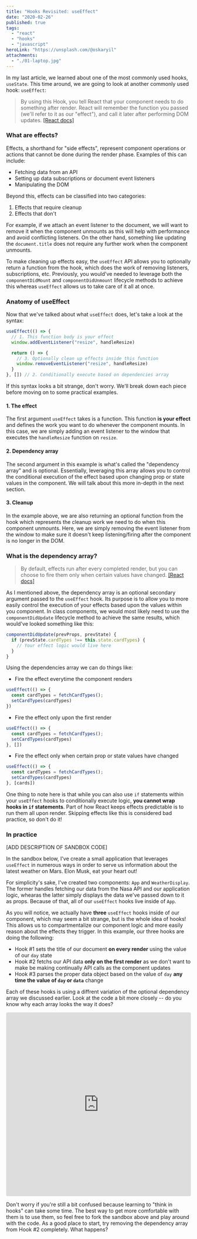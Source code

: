 ```yaml
---
title: "Hooks Revisited: useEffect"
date: "2020-02-26"
published: true
tags:
  - "react"
  - "hooks"
  - "javascript"
heroLink: "https://unsplash.com/@oskaryil"
attachments:
  - "./01-laptop.jpg"
---
```



In <Link to="/hooks-usestate">my last article</Link>, we learned about one of the most commonly used hooks, `useState`. This time around, we are going to look at another commonly used hook: `useEffect`:

> By using this Hook, you tell React that your component needs to do something after render. React will remember the function you passed (we'll refer to it as our "effect"), and call it later after performing DOM updates. [[React docs]](https://reactjs.org/docs/hooks-effect.html)

### What are effects?

Effects, a shorthand for "side effects", represent component operations or actions that cannot be done during the render phase. Examples of this can include:

- Fetching data from an API
- Setting up data subscriptions or document event listeners
- Manipulating the DOM

Beyond this, effects can be classified into two categories:

1. Effects that require cleanup
2. Effects that don't

For example, if we attach an event listener to the document, we will want to remove it when the component unmounts as this will help with performance and avoid conflicting listeners. On the other hand, something like updating the `document.title` does not require any further work when the component unmounts.

To make cleaning up effects easy, the `useEffect` API allows you to optionally return a function from the hook, which does the work of removing listeners, subscriptions, etc. Previously, you would've needed to leverage both the `componentDidMount` and `componentDidUnmount` lifecycle methods to achieve this whereas `useEffect` allows us to take care of it all at once.

### Anatomy of useEffect

Now that we've talked about what `useEffect` does, let's take a look at the syntax:

```javascript
useEffect(() => {
  // 1. This function body is your effect
  window.addEventListener("resize", handleResize)

  return () => {
    // 3. Optionally clean up effects inside this function
    window.removeEventListener("resize", handleResize)
  }
}, []) // 2. Conditionally execute based on dependencies array
```

If this syntax looks a bit strange, don't worry. We'll break down each piece before moving on to some practical examples.

#### 1. The effect
The first argument `useEffect` takes is a function. This function **is your effect** and defines the work you want to do whenever the component mounts. In this case, we are simply adding an event listener to the window that executes the `handleResize` function on `resize`.

#### 2. Dependency array
The second argument in this example is what's called the "dependency array" and is optional. Essentially, leveraging this array allows you to control the conditional execution of the effect based upon changing prop or state values in the component. We will talk about this more in-depth in the next section.

#### 3. Cleanup
In the example above, we are also returning an optional function from the hook which represents the cleanup work we need to do when this component unmounts. Here, we are simply removing the event listener from the window to make sure it doesn't keep listening/firing after the component is no longer in the DOM.

### What is the dependency array?

> By default, effects run after every completed render, but you can choose to fire them only when certain values have changed. [[React docs]](https://reactjs.org/docs/hooks-effect.html#tip-optimizing-performance-by-skipping-effects)

As I mentioned above, the dependency array is an optional secondary argument passed to the `useEffect` hook. Its purpose is to allow you to more easily control the execution of your effects based upon the values within you component. In class components, we would most likely need to use the `componentDidUpdate` lifecycle method to achieve the same results, which would've looked something like this:

```javascript
componentDidUpdate(prevProps, prevState) {
  if (prevState.cardTypes !== this.state.cardTypes) {
    // Your effect logic would live here
  }
}
```

Using the dependencies array we can do things like:

- Fire the effect everytime the component renders
```javascript
useEffect(() => {
  const cardTypes = fetchCardTypes();
  setCardTypes(cardTypes)
})
```
- Fire the effect only upon the first render
```javascript
useEffect(() => {
  const cardTypes = fetchCardTypes();
  setCardTypes(cardTypes)
}, [])
```
- Fire the effect only when certain prop or state values have changed
```javascript
useEffect(() => {
  const cardTypes = fetchCardTypes();
  setCardTypes(cardTypes)
}, [cards])
```

One thing to note here is that while you can also use `if` statements within your `useEffect` hooks to conditionally execute logic, **you cannot wrap hooks in `if` statements**. Part of how React keeps effects predictable is to run them all upon render. Skipping effects like this is considered bad practice, so don't do it!

### In practice

[ADD DESCRIPTION OF SANDBOX CODE]

In the sandbox below, I've create a small application that leverages `useEffect` in numerous ways in order to serve us information about the latest weather on Mars. Elon Musk, eat your heart out!

For simplicity's sake, I've created two components: `App` and `WeatherDisplay`. The former handles fetching our data from the Nasa API and our application logic, whearas the latter simply displays the data we've passed down to it as props. Because of that, all of our `useEffect` hooks live inside of `App`.

As you will notice, we actually have **three** `useEffect` hooks inside of our component, which may seem a bit strange, but is the whole idea of hooks! This allows us to compartmentalize our component logic and more easily reason about the effects they trigger. In this example, our three hooks are doing the following:

- Hook #1 sets the title of our document **on every render** using the value of our `day` state
- Hook #2 fetchs our API data **only on the first render** as we don't want to make be making continually API calls as the component updates
- Hook #3 parses the proper data object based on the value of `day` **any time the value of `day` or `data`** change

Each of these hooks is using a diffrent variation of the optional dependency array we discussed earlier. Look at the code a bit more closely -- do you know why each array looks the way it does?

<iframe
     src="https://codesandbox.io/embed/hooksuseeffect-gkejk?fontsize=14&hidenavigation=1&theme=dark"
     style="width:100%; height:500px; border:0; border-radius: 4px; overflow:hidden;"
     title="hooks/useEffect"
     allow="geolocation; microphone; camera; midi; vr; accelerometer; gyroscope; payment; ambient-light-sensor; encrypted-media; usb"
     sandbox="allow-modals allow-forms allow-popups allow-scripts allow-same-origin"
   ></iframe>

Don't worry if you're still a bit confused because learning to "think in hooks" can take some time. The best way to get more comfortable with them is to use them, so feel free to fork the sandbox above and play around with the code. As a good place to start, try removing the dependency array from Hook #2 completely. What happens?
